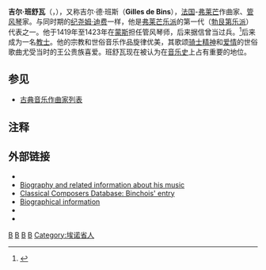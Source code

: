 {{noteTA
|1 = zh-tw:杜飛;zh-hans:迪费;
}}
{{Infobox classical
| 中文名 = 班舒瓦
| 画像 = Binchois2.JPG
| 附注 = 
| 原文名 = Gilles Binchois<br />Gilles de Bins
| 国别 = 比利时
| 出生日期 = 约1400年
| 出生地 = 蒙斯（？）
| 逝世日期 = {{Death date and age|1460|9|20|1400}}
| 逝世地 = 苏瓦尼
| 所属时期 = [[中世紀音樂|中世纪]]，[[文艺复兴音乐|文艺复兴]]
| 所属乐派 = 弗莱芒乐派
| 擅长作品类型 = 宗教音乐，世俗回旋歌
| 代表作 = 大量宗教声乐作品，大量回旋歌
| 师从 =
| 学生 =
| 官方网站 =
}}

'''吉尔·班舒瓦'''（{{lang-fr|'''Gilles Binchois'''}}，{{bd|约1400年||1460年|9月20日}}），又称吉尔·德·班斯（'''Gilles de Bins'''），[[法国|法国]]-[[弗莱芒|弗莱芒]]作曲家、[[管风琴|管风琴]]家。与同时期的[[纪尧姆·迪费|纪尧姆·迪费]]一样，他是[[弗莱芒乐派|弗莱芒乐派]]的第一代（[[勃艮第乐派|勃艮第乐派]]）代表之一。他于1419年至1423年在[[蒙斯|蒙斯]]担任管风琴师，后来据信曾当过兵。<ref>{{Cite book|title=牛津简明音乐词典（第4版）|last=迈克尔·肯尼迪, 乔伊斯·布尔恩 编, 唐其竞等 译|publisher=人民音乐出版社|year=2002|isbn=7-103-02586-X|location=北京|pages=119}}</ref>后来成为一名[[教士|教士]]。他的宗教和世俗音乐作品旋律优美，其歌颂[[骑士精神|骑士精神]]和[[爱情|爱情]]的世俗歌曲尤受当时的王公贵族喜爱。班舒瓦现在被认为在[[音乐史|音乐史]]上占有重要的地位。

== 参见 ==
* [[古典音乐作曲家列表|古典音乐作曲家列表]]

== 注释 ==
<references/>

==外部链接==
{{Commons}}
* {{Britannica|65599|Binchois}}
*[http://www.medieval.org/emfaq/composers/binchois.html Biography and related information about his music] {{Wayback|url=http://www.medieval.org/emfaq/composers/binchois.html |date=20200219183409 }}
*[http://www.classical-composers.org/comp/binchois Classical Composers Database: Binchois' entry] {{Wayback|url=http://www.classical-composers.org/comp/binchois |date=20130921195306 }}
*[http://www.hoasm.org/IIID/Binchois.html Biographical information] {{Wayback|url=http://www.hoasm.org/IIID/Binchois.html |date=20200121112104 }}
*{{ChoralWiki}}
*{{IMSLP|id=Binchois, Gilles}}

{{中世紀音樂}}

{{Authority control}}
[[Category:法国作曲家|B]]
[[Category:比利时作曲家|B]]
[[Category:文艺复兴作曲家|B]]
[[Category:中世纪作曲家|B]]
[[Category:埃诺省人|Category:埃诺省人]]
{{Classical-composer-stub}}